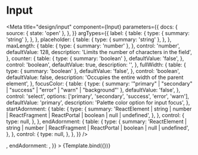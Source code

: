 

# Input

<Meta
  title="design/input"
  component={Input}
  parameters={{
    docs: {
      source: { state: 'open' },
    },
  }}
  argTypes={{
    label: {
      table: {
        type: { summary: 'string' },
      },
    },
    placeholder: {
      table: {
        type: { summary: 'string' },
      },
    },
    maxLength: {
      table: {
        type: { summary: 'number' },
      },
      control: 'number',
      defaultValue: 128,
      description: 'Limits the number of characters in the field',
    },
    counter: {
      table: {
        type: { summary: 'boolean' },
        defaultValue: 'false',
      },
      control: 'boolean',
      defaultValue: true,
      description: '',
    },
    fullWidth: {
      table: {
        type: { summary: 'boolean' },
        defaultValue: 'false',
      },
      control: 'boolean',
      defaultValue: false,
      description: 'Occupies the entire width of the parent element',
    },
    focusColor: {
      table: {
        type: { summary: '"primary" | "secondary" | "success" | "error" | "warn" | "background"' },
        defaultValue: 'false',
      },
      control: 'select',
      options: ['primary', 'secondary', 'success', 'error', 'warn'],
      defaultValue: 'primary',
      description: 'Palette color option for input focus',
    },
    startAdornment: {
      table: {
        type: {
          summary:
            'ReactElement | string | number | ReactFragment | ReactPortal | boolean | null | undefined',
        },
      },
      control: {
        type: null,
      },
    },
    endAdornment: {
      table: {
        type: {
          summary:
            'ReactElement | string | number | ReactFragment | ReactPortal | boolean | null | undefined',
        },
      },
      control: {
        type: null,
      },
    },
  }}
/>


<Canvas>
  <Story
    name="input"
    args={{
      label: 'Username',
      placeholder: 'Anonymous',
      startAdornment: <FaUserAlt size={14} />,
      endAdornment: <FaJsSquare size={14} />,
    }}
  >
    {Template.bind({})}
  </Story>
</Canvas>

<ArgsTable story="input" />
